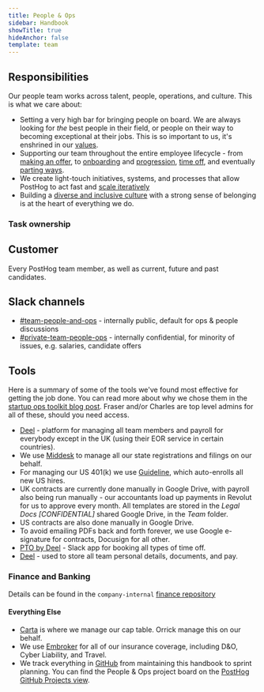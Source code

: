 ```yaml
---
title: People & Ops
sidebar: Handbook
showTitle: true
hideAnchor: false
template: team
---
```



## Responsibilities

Our people team works across talent, people, operations, and culture. This is what we care about:

-   Setting a very high bar for bringing people on board. We are always looking for _the_ best people in their field, or people on their way to becoming exceptional at their jobs. This is so important to us, it's enshrined in our [values](/handbook/company/values#talent-compounds).
-   Supporting our team throughout the entire employee lifecycle - from [making an offer](/handbook/people/compensation), to [onboarding](/handbook/people/onboarding) and [progression](/handbook/people/career-progression), [time off](/handbook/people/time-off), and eventually [parting ways](/handbook/people/offboarding).
-   We create light-touch initiatives, systems, and processes that allow PostHog to act fast and [scale iteratively](/handbook/company/culture#iteration)
-   Building a [diverse and inclusive culture](/handbook/company/diversity) with a strong sense of belonging is at the heart of everything we do.

### Task ownership

<!-- manage this table in /src/hooks/useTaskOwnership.tsx -->

<TaskOwnershipTable dataset="people" />

## Customer

Every PostHog team member, as well as current, future and past candidates.

## Slack channels

-   [#team-people-and-ops](https://posthog.slack.com/messages/team-people-and-ops) - internally public, default for ops & people discussions
-   [#private-team-people-ops](https://posthog.slack.com/messages/private-people-ops) - internally confidential, for minority of issues, e.g. salaries, candidate offers

## Tools

Here is a summary of some of the tools we've found most effective for getting the job done. You can read more about why we chose them in the [startup ops toolkit blog post](https://posthog.com/blog/startup-ops-toolkit). Fraser and/or Charles are top level admins for all of these, should you need access.

-   [Deel](https://www.letsdeel.com/) - platform for managing all team members and payroll for everybody except in the UK (using their EOR service in certain countries).
-   We use [Middesk](https://www.middesk.com/) to manage all our state registrations and filings on our behalf.
-   For managing our US 401(k) we use [Guideline](https://www.guideline.com), which auto-enrolls all new US hires.
-   UK contracts are currently done manually in Google Drive, with payroll also being run manually - our accountants load up payments in Revolut for us to approve every month. All templates are stored in the _Legal Docs [CONFIDENTIAL]_ shared Google Drive, in the _Team_ folder.
-   US contracts are also done manually in Google Drive.
-   To avoid emailing PDFs back and forth forever, we use Google e-signature for contracts, Docusign for all other.
-   [PTO by Deel](https://www.tryroots.io/pto) - Slack app for booking all types of time off.
-   [Deel](https://www.deel.com/) - used to store all team personal details, documents, and pay.

### Finance and Banking

Details can be found in the `company-internal` [finance repository](https://github.com/PostHog/company-internal/tree/master/finance)

#### Everything Else

-   [Carta](https://carta.com/) is where we manage our cap table. Orrick manage this on our behalf.
-   We use [Embroker](https://www.embroker.com/) for all of our insurance coverage, including D&O, Cyber Liability, and Travel.
-   We track everything in [GitHub](https://github.com/) from maintaining this handbook to sprint planning. You can find the People & Ops project board on the [PostHog GitHub Projects view](https://github.com/orgs/PostHog/projects/2?fullscreen=true).
